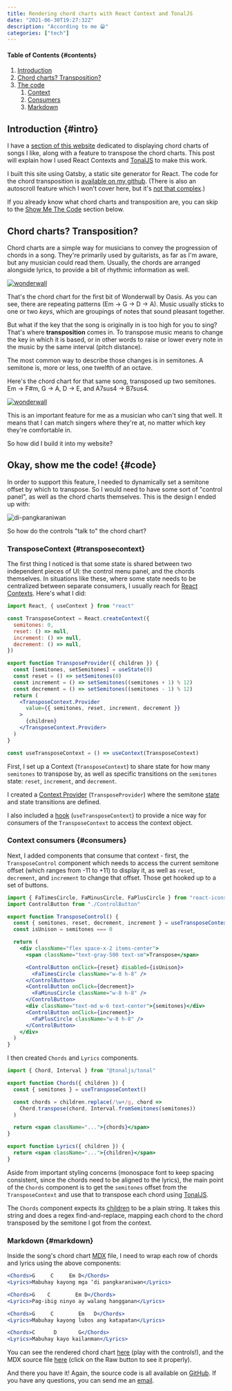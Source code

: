 ```yaml
---
title: Rendering chord charts with React Context and TonalJS
date: "2021-06-30T19:27:32Z"
description: "According to me 😁"
categories: ["tech"]
---
```


#### Table of Contents {#contents}

1. [Introduction](#intro)
1. [Chord charts? Transposition?](#chord-charts)
1. [The code](#code)
   1. [Context](#transposecontext)
   1. [Consumers](#consumers)
   1. [Markdown](#markdown)

## Introduction {#intro}

I have a [section of this website](/chords) dedicated to displaying chord charts of songs I like, along with a feature to transpose the chord charts. This post will explain how I used React Contexts and [TonalJS](https://github.com/tonaljs/tonal) to make this work.

I built this site using Gatsby, a static site generator for React. The code for the chord transposition is [available on my github](https://github.com/a8t/blog/blob/master/src/components/chords.tsx). (There is also an autoscroll feature which I won't cover here, but it's [not that complex](https://github.com/a8t/blog/blob/master/src/components/AutoscrollControl.tsx).)

If you already know what chord charts and transposition are, you can skip to the [Show Me The Code](#code) section below.

## Chord charts? Transposition?

Chord charts are a simple way for musicians to convey the progression of chords in a song. They're primarily used by guitarists, as far as I'm aware, but any musician could read them. Usually, the chords are arranged alongside lyrics, to provide a bit of rhythmic information as well.

[![wonderwall](./wonderwall.png)](https://tabs.ultimate-guitar.com/tab/oasis/wonderwall-chords-27596)

That's the chord chart for the first bit of Wonderwall by Oasis. As you can see, there are repeating patterns (Em → G → D → A). Music usually sticks to one or two _keys_, which are groupings of notes that sound pleasant together.

But what if the key that the song is originally in is too high for you to sing? That's where **transposition** comes in. To transpose music means to change the key in which it is based, or in other words to raise or lower every note in the music by the same interval (pitch distance).

The most common way to describe those changes is in semitones. A semitone is, more or less, one twelfth of an octave.

Here's the chord chart for that same song, transposed up two semitones. Em → F#m, G → A, D → E, and A7sus4 → B7sus4.

[![wonderwall](./wonderwall-transposed.png)](https://tabs.ultimate-guitar.com/tab/oasis/wonderwall-chords-27596)

This is an important feature for me as a musician who can't sing that well. It means that I can match singers where they're at, no matter which key they're comfortable in.

So how did I build it into my website?

## Okay, show me the code! {#code}

In order to support this feature, I needed to dynamically set a semitone offset by which to transpose. So I would need to have some sort of "control panel", as well as the chord charts themselves. This is the design I ended up with:

![di-pangkaraniwan](./di-pangkaraniwan.png)

So how do the controls "talk to" the chord chart?

### TransposeContext {#transposecontext}

The first thing I noticed is that some state is shared between two independent pieces of UI: the control menu panel, and the chords themselves. In situations like these, where some state needs to be centralized between separate consumers, I usually reach for [React Contexts](https://reactjs.org/docs/context.html). Here's what I did:

```jsx
import React, { useContext } from "react"

const TransposeContext = React.createContext({
  semitones: 0,
  reset: () => null,
  increment: () => null,
  decrement: () => null,
})

export function TransposeProvider({ children }) {
  const [semitones, setSemitones] = useState(0)
  const reset = () => setSemitones(0)
  const increment = () => setSemitones((semitones + 1) % 12)
  const decrement = () => setSemitones((semitones - 1) % 12)
  return (
    <TransposeContext.Provider
      value={{ semitones, reset, increment, decrement }}
    >
      {children}
    </TransposeContext.Provider>
  )
}

const useTransposeContext = () => useContext(TransposeContext)
```

First, I set up a Context (`TransposeContext`) to share state for how many `semitones` to transpose by, as well as specific transitions on the `semitones` state: `reset`, `increment`, and `decrement`.

I created a [Context Provider](https://reactjs.org/docs/context.html#contextprovider) (`TransposeProvider`) where the semitone [state](https://reactjs.org/docs/hooks-reference.html#usestate) and state transitions are defined.

I also included a [hook](https://reactjs.org/docs/hooks-reference.html#usecontext) (`useTransposeContext`) to provide a nice way for consumers of the `TransposeContext` to access the context object.

### Context consumers {#consumers}

Next, I added components that consume that context - first, the `TransposeControl` component which needs to access the current semitone offset (which ranges from -11 to +11) to display it, as well as `reset`, `decrement`, and `increment` to change that offset. Those get hooked up to a set of buttons.

```jsx
import { FaTimesCircle, FaMinusCircle, FaPlusCircle } from "react-icons/fa"
import ControlButton from "./ControlButton"

export function TransposeControl() {
  const { semitones, reset, decrement, increment } = useTransposeContext()
  const isUnison = semitones === 0

  return (
    <div className="flex space-x-2 items-center">
      <span className="text-gray-500 text-sm">Transpose</span>

      <ControlButton onClick={reset} disabled={isUnison}>
        <FaTimesCircle className="w-8 h-8" />
      </ControlButton>
      <ControlButton onClick={decrement}>
        <FaMinusCircle className="w-8 h-8" />
      </ControlButton>
      <div className="text-md w-6 text-center">{semitones}</div>
      <ControlButton onClick={increment}>
        <FaPlusCircle className="w-8 h-8" />
      </ControlButton>
    </div>
  )
}
```

I then created `Chords` and `Lyrics` components.

```jsx
import { Chord, Interval } from "@tonaljs/tonal"

export function Chords({ children }) {
  const { semitones } = useTransposeContext()

  const chords = children.replace(/\w+/g, chord =>
    Chord.transpose(chord, Interval.fromSemitones(semitones))
  )

  return <span className="...">{chords}</span>
}

export function Lyrics({ children }) {
  return <span className="...">{children}</span>
}
```

Aside from important styling concerns (monospace font to keep spacing consistent, since the chords need to be aligned to the lyrics), the main point of the `Chords` component is to get the `semitones` offset from the `TransposeContext` and use that to transpose each chord using [TonalJS](https://github.com/tonaljs/tonal).

The `Chords` component expects its [children](https://reactjs.org/docs/composition-vs-inheritance.html#containment) to be a plain string. It takes this string and does a regex find-and-replace, mapping each chord to the chord transposed by the semitone I got from the context.

### Markdown {#markdown}

Inside the song's chord chart [MDX](https://mdxjs.com/) file, I need to wrap each row of chords and lyrics using the above components:

```jsx
<Chords>G     C     Em D</Chords>
<Lyrics>Mabuhay kayong mga ‘di pangkaraniwan</Lyrics>

<Chords>G    C        Em D</Chords>
<Lyrics>Pag-ibig ninyo ay walang hangganan</Lyrics>

<Chords>G     C        Em   D</Chords>
<Lyrics>Mabuhay kayong lubos ang katapatan</Lyrics>

<Chords>C      D       G</Chords>
<Lyrics>Mabuhay kayo kailanman</Lyrics>
```

You can see the rendered chord chart [here](/chords/di-pangkaraniwan) (play with the controls!), and the MDX source file [here](https://github.com/a8t/blog/blob/master/content/chords/di-pangkaraniwan.mdx) (click on the Raw button to see it properly).

And there you have it! Again, the source code is all available on [GitHub](https://github.com/a8t/blog/blob/master/src/components/chords.tsx). If you have any questions, you can send me an [email](mailto:hello@andytran.ca).
